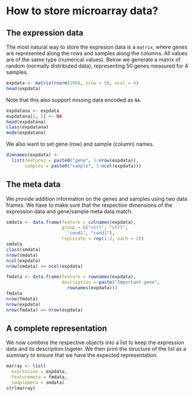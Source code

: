 # How to store microarray data?

## The expression data

The most natural way to store the expresion data is a `matrix`,
where genes are represented along the rows and samples along the columns.
All values are of the same type (numerical values). 
Below we generate a matrix of random (normally distributed data),
representing 50 genes measured for 4 samples.

```r
expdata <- matrix(rnorm(200), nrow = 50, ncol = 4)
head(expdata)
```

Note that this also support missing data encoded as `NA`.

```r
expdatana <- expdata
expdatana[2, 2] <- NA
head(expdatana)
class(expdatana)
mode(expdatana)
```

We also want to set gene (row) and sample (column) names.

```r
dimnames(expdata) <-
  list(features = paste0("gene", 1:nrow(expdata)),
       samples = paste0("sample", 1:ncol(expdata)))
```

## The meta data

We provide addition information on the genes and samples using two data frames. 
We have to make sure that the respective dimensions of the expression data 
and gene/sample meta data match.

```r
smdata <- data.frame(feature = colnames(expdata),
                     group = c("ctrl", "ctrl",
                       "cond1", "cond1"),
                     replicate = rep(1:2, each = 2))
smdata
class(smdata)
nrow(smdata)
ncol(expdata)
nrow(smdata) == ncol(expdata)
```

```r
fmdata <- data.frame(feature = rownames(expdata),                     
                     description = paste("Important gene",
                       rownames(expdata)))
fmdata
nrow(fmdata)
nrow(expdata)
nrow(fmdata) == nrow(expdata)
```

## A complete representation

We now combine the respective objects into a list to keep the 
expression data and its description togeter. 
We then print the structure of the list as a summary to ensure that 
we have the expected representation.


```r
marray <- list(
  expression = expdata,
  featuremeta = fmdata,
  samplemeta = smdata)
str(marray)
```
